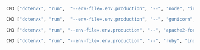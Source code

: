 <CodeGroup>

```bash {{ title: "Node" }}
CMD ["dotenvx", "run",  "--env-file=.env.production", "--", "node", "index.js"]
```

```bash {{ title: "Python" }}
CMD ["dotenvx", "run",  "--env-file=.env.production", "--", "gunicorn", "--workers", "4", "--bind", "0.0.0.0:5000", "wsgi:app"]
```

```bash {{ title: "PHP" }}
CMD ["dotenvx", "run", "--env-file=.env.production", "--", "apache2-foreground"]
```

```bash {{ title: "Ruby" }}
CMD ["dotenvx", "run", "--env-file=.env.production", "--", "ruby", "index.rb", "-o", "0.0.0.0"]
```

```bash {{ title: "Go" }}
```

```bash {{ title: "Rust" }}
```

</CodeGroup>
